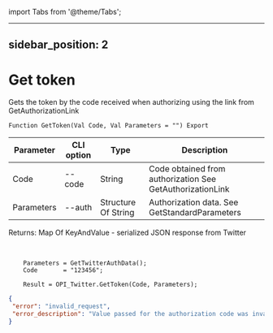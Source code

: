 ﻿import Tabs from '@theme/Tabs';

---
sidebar_position: 2
---

# Get token
 Gets the token by the code received when authorizing using the link from GetAuthorizationLink



`Function GetToken(Val Code, Val Parameters = "") Export`

  | Parameter | CLI option | Type | Description |
  |-|-|-|-|
  | Code | --code | String | Code obtained from authorization See GetAuthorizationLink |
  | Parameters | --auth | Structure Of String | Authorization data. See GetStandardParameters |

  
  Returns:  Map Of KeyAndValue - serialized JSON response from Twitter

<br/>




```bsl title="Code example"
    Parameters = GetTwitterAuthData();
    Code       = "123456";

    Result = OPI_Twitter.GetToken(Code, Parameters);
```
 



```json title="Result"
{
 "error": "invalid_request",
 "error_description": "Value passed for the authorization code was invalid."
}
```
